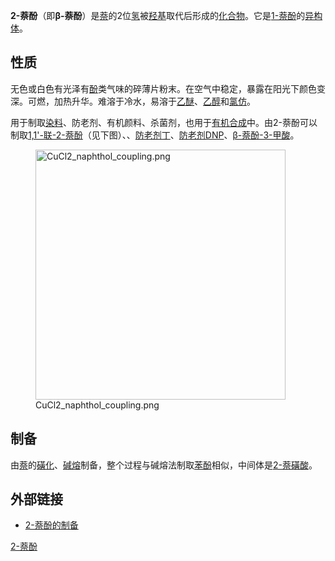 {{Chembox
|ImageFile=beta-Naphthol.svg
|ImageSize=150px
|ImageFile2 = Β-Naphthol.jpg
|IUPACName=Naphthalen-2-ol
|OtherNames=β-萘酚、乙萘酚、2-羟基萘
|Section1={{Chembox Identifiers
| UNII_Ref = {{fdacite|correct|FDA}}
| UNII = P2Z71CIK5H
| KEGG_Ref = {{keggcite|correct|kegg}}
| KEGG = C11713
| InChI = 1/C10H8O/c11-10-6-5-8-3-1-2-4-9(8)7-10/h1-7,11H
| InChIKey = JWAZRIHNYRIHIV-UHFFFAOYAV
| SMILES1 = c1ccc2cc(ccc2c1)O
| ChEMBL_Ref = {{ebicite|correct|EBI}}
| ChEMBL = 14126
| StdInChI_Ref = {{stdinchicite|correct|chemspider}}
| StdInChI = 1S/C10H8O/c11-10-6-5-8-3-1-2-4-9(8)7-10/h1-7,11H
| StdInChIKey_Ref = {{stdinchicite|correct|chemspider}}
| StdInChIKey = JWAZRIHNYRIHIV-UHFFFAOYSA-N
| CASNo_Ref = {{cascite|correct|CAS}}
| CASNo=135-19-3
| PubChem=8663
| ChEBI_Ref = {{ebicite|correct|EBI}}
| ChEBI = 10432
| SMILES = Oc2ccc1c(cccc1)c2
| ChemSpiderID_Ref = {{chemspidercite|correct|chemspider}}
| ChemSpiderID = 8341
  }}
|Section2={{Chembox Properties
|  Formula=C<sub>10</sub>H<sub>8</sub>O
|  MolarMass=144.17 
|  Appearance=无色或白色晶状粉末
|  Density= 1.22 g/cm<sup>3</sup>
|  MeltingPt=121-123 °C
|  BoilingPt=285 °C
|  Solubility=0.74 g/L
|  pKa = 9.51
  }}
|Section3={{Chembox Hazards
|  MainHazards=
|  FlashPt= 161 °C
|  Autoignition=
|  RPhrases = {{R20}}, {{R22}}, {{R50}}
|  SPhrases = {{S24}}, {{S25}}, {{S61}}
  }}
}}

'''2-萘酚'''（即'''β-萘酚'''）是[[萘|萘]]的2位[[氢|氢]]被[[羟基|羟基]]取代后形成的[[化合物|化合物]]。它是[[1-萘酚|1-萘酚]]的[[异构体|异构体]]。

== 性质 ==
无色或白色有光泽有[[酚|酚]]类气味的碎薄片粉末。在空气中稳定，暴露在阳光下颜色变深。可燃，加热升华。难溶于冷水，易溶于[[乙醚|乙醚]]、[[乙醇|乙醇]]和[[氯仿|氯仿]]。

用于制取[[染料|染料]]、防老剂、有机颜料、杀菌剂，也用于[[有机合成|有机合成]]中。由2-萘酚可以制取[[1,1'-联-2-萘酚|1,1'-联-2-萘酚]]（见下图）、{{link-en|吐氏酸|Tobias acid}}、[[防老剂丁|防老剂丁]]、[[防老剂DNP|防老剂DNP]]、[[β-萘酚-3-甲酸|β-萘酚-3-甲酸]]。

[[File:CuCl2_naphthol_coupling.png|400px]]

== 制备 ==
由[[萘|萘]]的[[磺化|磺化]]、[[碱熔|碱熔]]制备，整个过程与碱熔法制取[[苯酚|苯酚]]相似，中间体是[[2-萘磺酸|2-萘磺酸]]。

== 外部链接 ==
* {{de}}[https://web.archive.org/web/20081207045232/http://www.sciencemadness.org/lambdasyn/synfiles/2-naphthol.htm 2-萘酚的制备]

[[Category:2-萘酚|]]